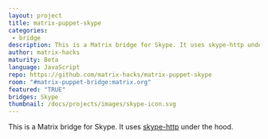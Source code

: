 ```yaml
---
layout: project
title: matrix-puppet-skype
categories: 
 - bridge
description: This is a Matrix bridge for Skype. It uses skype-http under the hood.
author: matrix-hacks
maturity: Beta
language: JavaScript
repo: https://github.com/matrix-hacks/matrix-puppet-skype
room: "#matrix-puppet-bridge:matrix.org"
featured: "TRUE"
bridges: Skype
thumbnail: /docs/projects/images/skype-icon.svg
---
```


This is a Matrix bridge for Skype. It uses [skype-http](https://github.com/ocilo/skype-http) under the hood.
